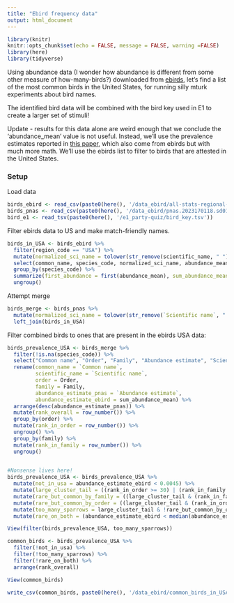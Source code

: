 ```yaml
---
title: "Ebird frequency data"
output: html_document
---
```


```r
library(knitr)
knitr::opts_chunk$set(echo = FALSE, message = FALSE, warning =FALSE)
library(here)
library(tidyverse)
```

Using abundance data (I wonder how abundance is different from some other measure of how-many-birds?) downloaded from [ebirds](https://ebird.org/science/status-and-trends/download-data), let's find a list of the most common birds in the United States, for running silly mturk experiments about bird names.  

The identified bird data will be combined with the bird key used in E1 to create a larger set of stimuli!

Update - results for this data alone are weird enough that we conclude the 'abundance_mean' value is not useful. Instead, we'll use the prevalence estimates reported in [this paper](https://www.pnas.org/content/118/21/e2023170118), which also come from ebirds but with much more math. We'll use the ebirds list to filter to birds
that are attested in the United States. 

### Setup

Load data

```r

birds_ebird <- read_csv(paste0(here(), '/data_ebird/all-stats-regional-2021.csv'))
birds_pnas <- read_csv(paste0(here(), '/data_ebird/pnas.2023170118.sd01.csv'))
bird_e1 <- read_tsv(paste0(here(), '/e1_party-quiz/bird_key.tsv'))
```

Filter ebirds data to US and make match-friendly names.

```r
birds_in_USA <- birds_ebird %>%
  filter(region_code == "USA") %>% 
  mutate(normalized_sci_name = tolower(str_remove(scientific_name, " "))) %>%
  select(common_name, species_code, normalized_sci_name, abundance_mean, season_name) %>%
  group_by(species_code) %>%
  summarize(first_abundance = first(abundance_mean), sum_abundance_mean = sum(abundance_mean, na.rm = TRUE), normalized_sci_name = first(normalized_sci_name), common_name = first(common_name), year_present = any(season_name == "year_round")) %>%
  ungroup()
```

Attempt merge

```r
birds_merge <- birds_pnas %>%
  mutate(normalized_sci_name = tolower(str_remove(`Scientific name`, " "))) %>%
  left_join(birds_in_USA)
```

Filter combined birds to ones that are present in the ebirds USA data:

```r
birds_prevalence_USA <- birds_merge %>%
  filter(!is.na(species_code)) %>%
  select("Common name", "Order", "Family", "Abundance estimate", "Scientific name", "normalized_sci_name", "species_code", "sum_abundance_mean") %>%
  rename(common_name = `Common name`,
         scientific_name = `Scientific name`,
         order = Order,
         family = Family,
         abundance_estimate_pnas = `Abundance estimate`,
         abundance_estimate_ebird = sum_abundance_mean) %>%
  arrange(desc(abundance_estimate_pnas)) %>%
  mutate(rank_overall = row_number()) %>%
  group_by(order) %>%
  mutate(rank_in_order = row_number()) %>%
  ungroup() %>%
  group_by(family) %>%
  mutate(rank_in_family = row_number()) %>%
  ungroup() 
  

#Nonsense lives here!
birds_prevalence_USA <- birds_prevalence_USA %>%
  mutate(not_in_usa = abundance_estimate_ebird < 0.0045) %>%
  mutate(large_cluster_tail = ((rank_in_order >= 30) | (rank_in_family >=5))) %>%
  mutate(rare_but_common_by_family = ((large_cluster_tail & (rank_in_family <= 2)))) %>%
  mutate(rare_but_common_by_order = ((large_cluster_tail & (rank_in_order <= 2)))) %>%
  mutate(too_many_sparrows = large_cluster_tail & !rare_but_common_by_order & !rare_but_common_by_family) %>%
  mutate(rare_on_both = (abundance_estimate_ebird < median(abundance_estimate_ebird)) & (abundance_estimate_pnas < median(abundance_estimate_pnas)))

View(filter(birds_prevalence_USA, too_many_sparrows))
```

```r
common_birds <- birds_prevalence_USA %>%
  filter(!not_in_usa) %>%
  filter(!too_many_sparrows) %>%
  filter(!rare_on_both) %>%
  arrange(rank_overall) 

View(common_birds)
```

```r
write_csv(common_birds, paste0(here(), '/data_ebird/common_birds_in_USA.csv'))
```
